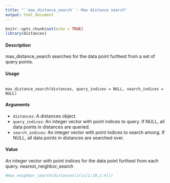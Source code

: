 ```yaml
---
title: "``max_distance_search``: Max distance search"
output: html_document
---
```


```r
knitr::opts_chunk$set(echo = TRUE)
library(distances)
```


#### Description
max_distance_search searches for the data point furthest from a set of query points.

#### Usage
<pre><code>
max_distance_search(distances, query_indices = NULL, search_indices = NULL)
</code></pre>

#### Arguments
* ``distances``: A distances object.
* ``query_indices``: An integer vector with point indices to query. If NULL, all data points in distances are queried.
* ``search_indices``: An integer vector with point indices to search among. If NULL, all data points in distances are searched over.

#### Value

An integer vector with point indices for the data point furthest from each query.
nearest_neighbor_search


```r
#max_neighbor_search(distances(iris[1:10,1:4]))
```